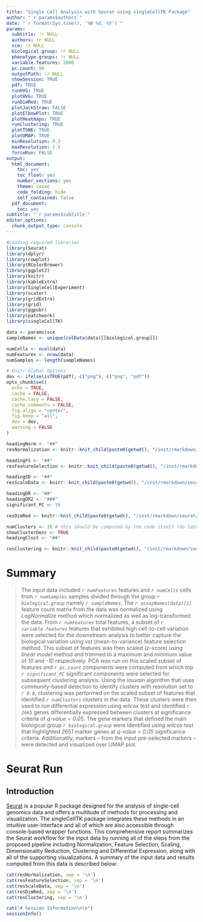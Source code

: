 ```yaml
---
title: "Single Cell Analysis with Seurat using singleCellTK Package"
author: "`r params$authors`"
date: "`r format(Sys.time(), '%B %d, %Y')`"
params:
  subtitle: !r NULL
  authors: !r NULL
  sce: !r NULL
  biological.group: !r NULL
  phenotype.groups: !r NULL
  variable.features: 2000
  pc.count: 50
  outputPath: !r NULL
  showSession: TRUE
  pdf: TRUE
  runHVG: TRUE
  plotHVG: TRUE
  runDimRed: TRUE
  plotJackStraw: FALSE
  plotElbowPlot: TRUE
  plotHeatmaps: TRUE
  runClustering: TRUE
  plotTSNE: TRUE
  plotUMAP: TRUE
  minResolution: 0.3
  maxResolution: 1.5 
  forceRun: FALSE
output:
  html_document:
    toc: yes
    toc_float: yes
    number_sections: yes
    theme: cosmo
    code_folding: hide
    self_contained: false
  pdf_document:
    toc: yes
subtitle: "`r params$subtitle`"
editor_options:
  chunk_output_type: console
---
```



```r
#Loading required libraries
library(Seurat)
library(dplyr)
library(cowplot)
library(RColorBrewer)
library(ggplot2)
library(knitr)
library(kableExtra)
library(SingleCellExperiment)
library(scater)
library(gridExtra)
library(grid)
library(ggpubr)
library(patchwork)
library(singleCellTK)

data <- params$sce
sampleNames <- unique(colData(data)[[biological.group]])

numCells <- ncol(data)
numFeatures <- nrow(data)
numSamples <- length(sampleNames)

# Knitr Global Options
dev <- ifelse(isTRUE(pdf), c("png"), c("png", "pdf"))
opts_chunk$set(
  echo = TRUE,
  cache = FALSE,
  cache.lazy = FALSE,
  cache.comments = FALSE,
  fig.align = "center",
  fig.keep = "all",
  dev = dev,
  warning = FALSE
)
```



<!-- Compute -->

<!-- Normalization -->
```r
headingNorm <- "##"
resNormalization <- knitr::knit_child(paste0(getwd(), "/inst/rmarkdown/seurat/", 'reportSeuratNormalizeData.Rmd'), quiet = TRUE, envir = environment())
```

<!-- Feature Selection -->
```r
headingFS <- "##"
resFeatureSelection <- knitr::knit_child(paste0(getwd(), "/inst/rmarkdown/seurat/", 'reportSeuratFeatureSelection.Rmd'), quiet = TRUE)
```

<!-- Scale Data -->
```r
headingSD <- "##"
resScaleData <- knitr::knit_child(paste0(getwd(), "/inst/rmarkdown/seurat/", 'reportSeuratScaleData.Rmd'), quiet = TRUE)
```

<!-- Dimensionality Reduction -->
```r
headingDR <- "##"
headingDR2 <- "###"
significant_PC <- 10

resDimRed <- knitr::knit_child(paste0(getwd(), "/inst/rmarkdown/seurat/", 'reportSeuratDimRed.Rmd'), quiet = TRUE, envir = environment())
```

<!-- Clustering -->
```r
numClusters <- 10 # this should be computed by the code itself (do later)
showClusterDesc <- TRUE
headingClust <- "##"

resClustering <- knitr::knit_child(paste0(getwd(), "/inst/rmarkdown/seurat/", 'reportSeuratClustering.Rmd'), quiet = TRUE)
```

# Summary {-}
<!-- Summary -->
<!-- some variables still need to be included, e.g. from deg -->
> The input data included *`r numFeatures`* features and *`r numCells`* cells from *`r numSamples`* samples divided through the group *`r biological.group`* namely *`r sampleNames`*. The *`r assayNames(data)[1]`* feature count matrix from the data was normalized using *LogNormalize* method which normalized as well as log-transformed the data. From *`r numFeatures`* total features, a subset of *`r variable.features`* features that exhibited high cell-to-cell variation were selected for the downstream analysis to better capture the biological variation using *vst* (mean-to-variance) feature selection method. This subset of features was then scaled (z-score) using *linear model* method and trimmed to a maximum and minimum value of *10* and *-10* respectively. PCA was run on this scaled subset of features and *`r pc.count`* components were computed from which top *`r significant_PC`* significant components were selected for subsequent clustering analysis. Using the *louvain* algorithm that uses community-based detection to identify clusters with resolution set to *`r 0.8`*, clustering was performed on the scaled subset of features that identified *`r numClusters`* clusters in the data. These clusters were then used to run differential expression using *wilcox* test and identified *`r 2665`* genes differentially expressed between clusters at significance criteria of *q-value < 0.05*. The gene markers that defined the main biological group *`r biological.group`* were identified using *wilcox* test that highlighted *2651* marker genes at *q-value < 0.05* significance criteria. Additionatlly, markers -- from the input pre-selected markers -- were detected and visualized over UMAP plot.

# Seurat Run

## Introduction
[Seurat](https://satijalab.org/seurat/) is a popular R package designed for the analysis of single-cell genomics data and offers a multitude of methods for processing and visualization. The singleCellTK package integrates these methods in an intuitive user-interface and all of which are also accessible through console-based wrapper functions. This comprehensive report summarizes the Seurat workflow for the input data by running all of the steps from the proposed pipeline including Normalization, Feature Selection, Scaling, Dimensionality Reduction, Clustering and Differential Expression, along with all of the supporting visualizations. A summary of the input data and results computed from this data is described below:

<!-- Populate RMD with Results -->
```r
cat(resNormalization, sep = '\n')
cat(resFeatureSelection, sep = '\n')
cat(resScaleData, sep = '\n')
cat(resDimRed, sep = '\n')
cat(resClustering, sep = '\n')
```

```r
cat("# Session Information\n\n")
sessionInfo()
```
